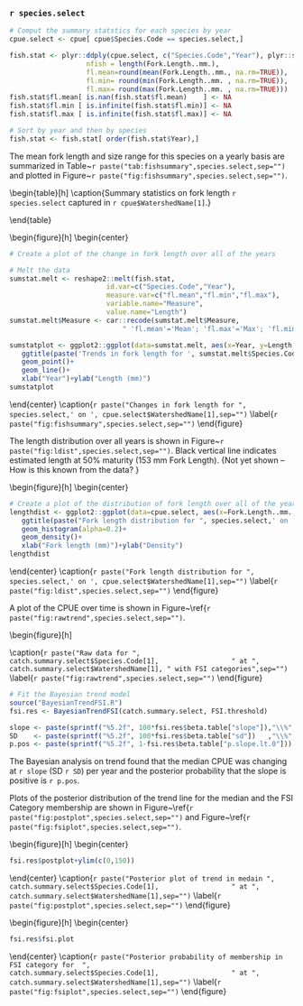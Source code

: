### `r species.select`

```r
# Comput the summary statstics for each species by year
cpue.select <- cpue[ cpue$Species.Code == species.select,]

fish.stat <- plyr::ddply(cpue.select, c("Species.Code","Year"), plyr::summarize,
                   nfish = length(Fork.Length..mm.),
                   fl.mean=round(mean(Fork.Length..mm., na.rm=TRUE)),
                   fl.min= round(min(Fork.Length..mm. , na.rm=TRUE)),
                   fl.max= round(max(Fork.Length..mm. , na.rm=TRUE)))
fish.stat$fl.mean[ is.nan(fish.stat$fl.mean)    ] <- NA
fish.stat$fl.min [ is.infinite(fish.stat$fl.min)] <- NA
fish.stat$fl.max [ is.infinite(fish.stat$fl.max)] <- NA

# Sort by year and then by species
fish.stat <- fish.stat[ order(fish.stat$Year),]
```

The  mean fork length and size range for this species on a yearly basis are summarized in 
Table~\ref`r paste("tab:fishsummary",species.select,sep="")` 
and plotted in 
Figure~\ref`r paste("fig:fishsummary",species.select,sep="")`.

\begin{table}[h]
\centering
\captionsetup{width=.9\linewidth}
\caption{Summary statistics on fork length `r species.select` captured in `r cpue$WatershedName[1]`.}
\label{`r paste("tab:fishsummary",species.select,sep="")`}
\begin{tabular}{| l | r r r r | } \hline
           &           &  Mean   &  Min     & Max     \\
           &           &  fork   &  fork    & fork    \\
Year       &   n       &  length &  length  & length  \\
           &           & mm      &  mm      &  mm     \\ \hline
```r
for(i in 1:nrow(fish.stat)){
   temp <- paste(fish.stat[i,"Year"], 
                 " & ", fish.stat[i,"nfish"], 
                 " & ", fish.stat[i,"fl.mean"], 
                 " & ", fish.stat[i,"fl.min"], 
                 " & ", fish.stat[i,"fl.max"], 
                 "\\\\ \n")
   cat(temp)
}
cat("\\hline \n")
```
\end{tabular}
\end{table}

\begin{figure}[h]
\begin{center}
```r
# Create a plot of the change in fork length over all of the years

# Melt the data
sumstat.melt <- reshape2::melt(fish.stat,
                        id.var=c("Species.Code","Year"),
                        measure.var=c("fl.mean","fl.min","fl.max"),
                        variable.name="Measure",
                        value.name="Length")
sumstat.melt$Measure <- car::recode(sumstat.melt$Measure,
                            " 'fl.mean'='Mean'; 'fl.max'='Max'; 'fl.min'='Min' " )

sumstatplot <- ggplot2::ggplot(data=sumstat.melt, aes(x=Year, y=Length, color=Measure))+
   ggtitle(paste('Trends in fork length for ', sumstat.melt$Species.Code[1]))+
   geom_point()+
   geom_line()+
   xlab("Year")+ylab("Length (mm)")
sumstatplot
```
\end{center}
\caption{`r paste("Changes in fork length for ", species.select,' on ', cpue.select$WatershedName[1],sep="")`
\label{`r paste("fig:fishsummary",species.select,sep="")`
\end{figure}



The length distribution over all years is shown in Figure~\ref`r paste("fig:ldist",species.select,sep="")`.
Black vertical line indicates estimated length at 50\% maturity (153 mm Fork Length).
{\Large Not yet shown --How is this known from the data? }


\begin{figure}[h]
\begin{center}
```r
# Create a plot of the distribution of fork length over all of the years
lengthdist <- ggplot2::ggplot(data=cpue.select, aes(x=Fork.Length..mm., y=..density..))+
   ggtitle(paste("Fork length distribution for ", species.select,' on ', cpue.select$WatershedName[1],sep=""))+
   geom_histogram(alpha=0.2)+ 
   geom_density()+
   xlab("Fork length (mm)")+ylab("Density")
lengthdist
```
\end{center}
\caption{`r paste("Fork length distribution for ", species.select,' on ', cpue.select$WatershedName[1],sep="")`
\label{`r paste("fig:ldist",species.select,sep="")`
\end{figure}


A plot of the CPUE over time is shown in Figure~\ref{`r paste("fig:rawtrend",species.select,sep="")`.

\begin{figure}[h]
\begin{center}
```r
source("FSI.threshold.R")  # get the threshold data
catch.summary.select <- catch.summary[ catch.summary$Species.Code == species.select,]

raw.trend <- ggplot2::ggplot(data=catch.summary.select, aes(x=Year, y=CPUE.300m))+
   ggtitle(paste("CPUE data for ", catch.summary.select$Species.Code[1], 
                 " at ", catch.summary.select$WatershedName[1], " with FSI categories",sep=""))+
   geom_point()+
   geom_line(aes(group=LocationTTM))+
   geom_hline(data=FSI.threshold[FSI.threshold$Species.Code == catch.summary.select$Species.Code[1],], 
              aes(yintercept=lower), alpha=0.5)+
   geom_text(data=FSI.threshold[FSI.threshold$Species.Code == catch.summary.select$Species.Code[1],], aes(x=-Inf, y=lower),
              label=FSI.threshold[FSI.threshold$Species.Code == catch.summary.select$Species.Code[1],]$FSI.cat,
              hjust="left", vjust="bottom", color="red")+
   ylab("CPUE (fish/300 m)")+
   xlab("Year\nLines join Locations over time")
raw.trend
```
\end{center}
\caption{`r paste("Raw data for ", catch.summary.select$Species.Code[1], 
                " at ", catch.summary.select$WatershedName[1], " with FSI categories",sep="")`
\label{`r paste("fig:rawtrend",species.select,sep="")`
\end{figure}


```r
# Fit the Bayesian trend model
source("BayesianTrendFSI.R")
fsi.res <- BayesianTrendFSI(catch.summary.select, FSI.threshold)

slope <- paste(sprintf("%5.2f", 100*fsi.res$beta.table["slope"]),"\\%",sep="")
SD    <- paste(sprintf("%5.2f", 100*fsi.res$beta.table["sd"])   ,"\\%",sep="")
p.pos <- paste(sprintf("%5.2f", 1-fsi.res$beta.table["p.slope.lt.0"]))

```

The Bayesian analysis on trend found that the median CPUE was changing at 
`r slope` (SD `r SD`) per year
and the posterior probability that the slope is positive is `r p.pos`.

Plots of the posterior distribution of the trend line for the median and the FSI Category membership are shown in 
Figure~\ref{`r paste("fig:postplot",species.select,sep="")` and
Figure~\ref{`r paste("fig:fsiplot",species.select,sep="")`.

\begin{figure}[h]
\begin{center}
```r
fsi.res$postplot+ylim(c(0,150))
```
\end{center}
\caption{`r paste("Posterior plot of trend in medain ", catch.summary.select$Species.Code[1], 
                " at ", catch.summary.select$WatershedName[1],sep="")`
\label{`r paste("fig:postplot",species.select,sep="")`
\end{figure}

\begin{figure}[h]
\begin{center}
```r
fsi.res$fsi.plot
```
\end{center}
\caption{`r paste("Posterior probability of membership in FSI category for  ", 
                 catch.summary.select$Species.Code[1], 
                " at ", catch.summary.select$WatershedName[1],sep="")`
\label{`r paste("fig:fsiplot",species.select,sep="")`
\end{figure}


